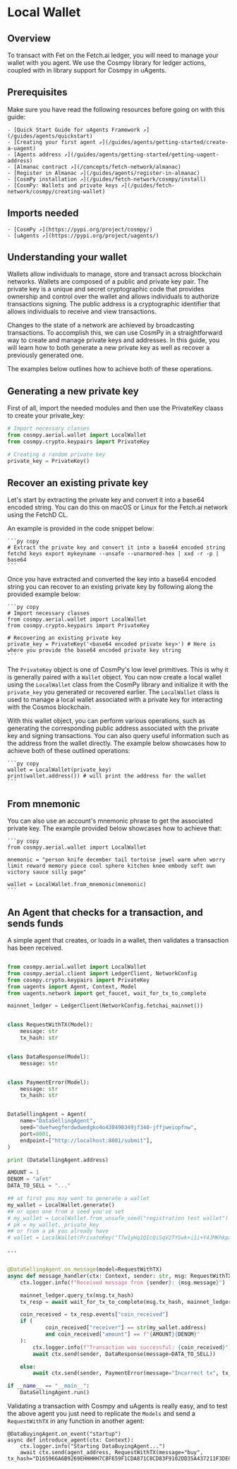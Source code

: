 
# Local Wallet

## Overview

To transact with Fet on the Fetch.ai ledger, you will need to manage your wallet with you agent. We use the Cosmpy library for ledger actions, coupled with in library support for Cosmpy in uAgents.

## Prerequisites

Make sure you have read the following resources before going on with this guide:

    - [Quick Start Guide for uAgents Framework ↗️](/guides/agents/quickstart)
    - [Creating your first agent ↗️](/guides/agents/getting-started/create-a-uagent)
    - [Agents address ↗️](/guides/agents/getting-started/getting-uagent-address)
    - [Almanac contract ↗️](/concepts/fetch-network/almanac)
    - [Register in Almanac ↗️](/guides/agents/register-in-almanac)
    - [CosmPy installation ↗️](/guides/fetch-network/cosmpy/install)
    - [CosmPy: Wallets and private keys ↗️](/guides/fetch-network/cosmpy/creating-wallet)

## Imports needed

    - [CosmPy ↗️](https://pypi.org/project/cosmpy/)
    - [uAgents ↗️](https://pypi.org/project/uagents/)

## Understanding your wallet

Wallets allow individuals to manage, store and transact across blockchain networks. Wallets are composed of a public and private key pair. The private key is a unique and secret cryptographic code that provides ownership and control over the wallet and allows individuals to authorize transactions signing. The public address is a cryptographic identifier that allows individuals to receive and view transactions.

Changes to the state of a network are achieved by broadcasting transactions. To accomplish this, we can use CosmPy in a straightforward way to create and manage private keys and addresses. In this guide, you will learn how to both generate a new private key as well as recover a previously generated one.

The examples below outlines how to achieve both of these operations.

## Generating a new private key

First of all, import the needed modules and then use the PrivateKey claass to create your private_key:

```python copy
# Import necessary classes
from cosmpy.aerial.wallet import LocalWallet
from cosmpy.crypto.keypairs import PrivateKey

# Creating a random private key
private_key = PrivateKey()
```


## Recover an existing private key

Let's start by extracting the private key and convert it into a base64 encoded string. You can do this on macOS or Linux for the Fetch.ai network using the FetchD CL.

An example is provided in the code snippet below:

    ```py copy
    # Extract the private key and convert it into a base64 encoded string
    fetchd keys export mykeyname --unsafe --unarmored-hex | xxd -r -p | base64
    ```

Once you have extracted and converted the key into a base64 encoded string you can recover to an existing private key by following along the provided example below:

    ```py copy
    # Import necessary classes
    from cosmpy.aerial.wallet import LocalWallet
    from cosmpy.crypto.keypairs import PrivateKey

    # Recovering an existing private key
    private_key = PrivateKey('<base64 encoded private key>') # Here is where you provide the base64 encoded private key string
    ```

The `PrivateKey` object is one of CosmPy's low level primitives. This is why it is generally paired with a `Wallet` object. You can now create a local wallet using the `LocalWallet` class from the CosmPy library and initialize it with the `private_key` you generated or recovered earlier. The `LocalWallet` class is used to manage a local wallet associated with a private key for interacting with the Cosmos blockchain.

With this wallet object, you can perform various operations, such as generating the corresponding public address associated with the private key and signing transactions. You can also query useful information such as the address from the wallet directly. The example below showcases how to achieve both of these outlined operations:

    ```py copy
    wallet = LocalWallet(private_key)
    print(wallet.address()) # will print the address for the wallet
    ```

## From mnemonic

You can also use an account's mnemonic phrase to get the associated private key. The example provided below showcases how to achieve that:

    ```py copy
    from cosmpy.aerial.wallet import LocalWallet

    mnemonic = "person knife december tail tortoise jewel warm when worry limit reward memory piece cool sphere kitchen knee embody soft own victory sauce silly page"

    wallet = LocalWallet.from_mnemonic(mnemonic)
    ```


## An Agent that checks for a transaction, and sends funds

A simple agent that creates, or loads in a wallet, then validates a transaction has been received.

```python copy

from cosmpy.aerial.wallet import LocalWallet
from cosmpy.aerial.client import LedgerClient, NetworkConfig
from cosmpy.crypto.keypairs import PrivateKey
from uagents import Agent, Context, Model
from uagents.network import get_faucet, wait_for_tx_to_complete

mainnet_ledger = LedgerClient(NetworkConfig.fetchai_mainnet())


class RequestWithTX(Model):
    message: str
    tx_hash: str


class DataResponse(Model):
    message: str


class PaymentError(Model):
    message: str
    tx_hash: str


DataSellingAgent = Agent(
    name="DataSellingAgent",
    seed="dwefwegferdwdwedgko4o430490349jf340-jffjweiopfnw",
    port=8001,
    endpoint=["http://localhost:8001/submit"],
)

print (DataSellingAgent.address)

AMOUNT = 1
DENOM = "afet"
DATA_TO_SELL = "..."

## at first you may want to generate a wallet
my_wallet = LocalWallet.generate()
## or open one from a seed you've set
# my_wallet = LocalWallet.from_unsafe_seed("registration test wallet")
# pk = my_wallet._private_key
## or from a pk you already have
# wallet = LocalWallet(PrivateKey("T7w1yHq1QIcQiSqV27YSwk+i1i+Y4JMKhkpawCQIh6s="))

...


@DataSellingAgent.on_message(model=RequestWithTX)
async def message_handler(ctx: Context, sender: str, msg: RequestWithTX):
    ctx.logger.info(f"Received message from {sender}: {msg.message}")

    mainnet_ledger.query_tx(msg.tx_hash)
    tx_resp = await wait_for_tx_to_complete(msg.tx_hash, mainnet_ledger)

    coin_received = tx_resp.events["coin_received"]
    if (
            coin_received["receiver"] == str(my_wallet.address)
            and coin_received["amount"] == f"{AMOUNT}{DENOM}"
    ):
        ctx.logger.info(f"Transaction was successful: {coin_received}")
        await ctx.send(sender, DataResponse(message=DATA_TO_SELL))

    else:
        await ctx.send(sender, PaymentError(message="Incorrect tx", tx_hash=msg.tx_hash))

if __name__ == "__main__":
    DataSellingAgent.run()


```

Validating a transaction with Cosmpy and uAgents is really easy, and to test the above agent you just need to replicate the `Models` and send a `RequestWithTX` in any function in another agent:

```
@DataBuyingAgent.on_event("startup")
async def introduce_agent(ctx: Context):
    ctx.logger.info("Starting DataBuyingAgent...")
    await ctx.send(agent_address, RequestWithTX(message="buy",  tx_hash="D165966A6B9269EHHHHH7C8F659F1CDA871C8CD83F9102DD35A437211F3DE0CF"))
```
